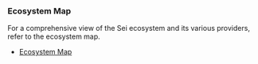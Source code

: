 ### Ecosystem Map

For a comprehensive view of the Sei ecosystem and its various providers, refer to the ecosystem map.

- [Ecosystem Map](https://www.sei.io/ecosystem)
